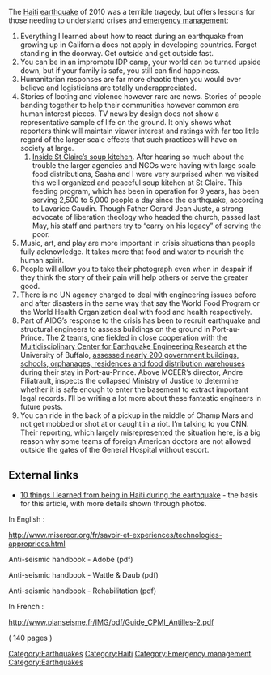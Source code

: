 {{third person}}

The [[Haiti]] [[earthquake]] of 2010 was a terrible tragedy, but offers lessons for those needing to understand crises and [[emergency management]]:
# Everything I learned about how to react during an earthquake from growing up in California does not apply in developing countries. Forget standing in the doorway. Get outside and get outside fast.
# You can be in an impromptu IDP camp, your world can be turned upside down, but if your family is safe, you still can find happiness.
# Humanitarian responses are far more chaotic then you would ever believe and logisticians are totally underappreciated.
# Stories of looting and violence however rare are news. Stories of people banding together to help their communities however common are human interest pieces. TV news by design does not show a representative sample of life on the ground. It only shows what reporters think will maintain viewer interest and ratings with far too little regard of the larger scale effects that such practices will have on society at large.
##[http://www.aidg.org/components/com_jd-wp/wp-content/uploads/2010/02/pap_stclaire_01.jpg Inside St Claire’s soup kitchen]. After hearing so much about the trouble the larger agencies and NGOs were having with large scale food distributions, Sasha and I were very surprised when we visited this well organized and peaceful soup kitchen at St Claire. This feeding program, which has been in operation for 9 years, has been serving 2,500 to 5,000 people a day since the earthquake, according to Lavarice Gaudin. Though Father Gerard Jean Juste, a strong advocate of liberation theology who headed the church, passed last May, his staff and partners try to “carry on his legacy” of serving the poor.
# Music, art, and play are more important in crisis situations than people fully acknowledge. It takes more that food and water to nourish the human spirit.
# People will allow you to take their photograph even when in despair if they think the story of their pain will help others or serve the greater good.
# There is no UN agency charged to deal with engineering issues before and after disasters in the same way that say the World Food Program or the World Health Organization deal with food and health respectively.
# Part of AIDG’s response to the crisis has been to recruit earthquake and structural engineers to assess buildings on the ground in Port-au-Prince. The 2 teams, one fielded in close cooperation with the [http://mceer.buffalo.edu/ Multidisciplinary Center for Earthquake Engineering Research] at the University of Buffalo, [http://bit.ly/bIGVlW assessed nearly 200 government buildings, schools, orphanages, residences and food distribution warehouses] during their stay in Port-au-Prince. Above MCEER’s director, Andre Filiatrault, inspects the collapsed Ministry of Justice to determine whether it is safe enough to enter the basement to extract important legal records. I’ll be writing a lot more about these fantastic engineers in future posts.
# You can ride in the back of a pickup in the middle of Champ Mars and not get mobbed or shot at or caught in a riot. I’m talking to you CNN. Their reporting, which largely misrepresented the situation here, is a big reason why some teams of foreign American doctors are not allowed outside the gates of the General Hospital without escort.

== External links ==

* [http://www.aidg.org/component/option,com_jd-wp/Itemid,34/p,1567/ 10 things I learned from being in Haiti during the earthquake] - the basis for this article, with more details shown through photos. 

{{stub}}

{{attrib|url=http://www.aidg.org/component/option,com_jd-wp/Itemid,34/p,1567/|author=Catherine Laine for AIDG|license=[http://creativecommons.org/licenses/by/3.0/ Creative Commons Attribution 3.0 License]}} 

{{cleanup|Keep suitable links, from text below, but with formatting and descriptions. May 2010}}

In English :

http://www.misereor.org/fr/savoir-et-experiences/technologies-appropriees.html

Anti-seismic handbook - Adobe (pdf)

Anti-seismic handbook  - Wattle & Daub (pdf)

Anti-seismic handbook  - Rehabilitation (pdf) 


In French :

http://www.planseisme.fr/IMG/pdf/Guide_CPMI_Antilles-2.pdf

( 140 pages )

[[Category:Earthquakes]]
[[Category:Haiti]]
[[Category:Emergency management]]
[[Category:Earthquakes]]